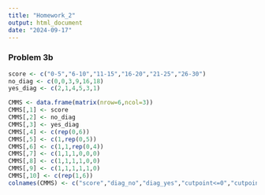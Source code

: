```yaml
---
title: "Homework_2"
output: html_document
date: "2024-09-17"
---
```


### Problem 3b 

```r
score <- c("0-5","6-10","11-15","16-20","21-25","26-30")
no_diag <- c(0,0,3,9,16,18)
yes_diag <- c(2,1,4,5,3,1)

CMMS <- data.frame(matrix(nrow=6,ncol=3))
CMMS[,1] <- score
CMMS[,2] <- no_diag
CMMS[,3] <- yes_diag
CMMS[,4] <- c(rep(0,6))
CMMS[,5] <- c(1,rep(0,5))
CMMS[,6] <- c(1,1,rep(0,4))
CMMS[,7] <- c(1,1,1,0,0,0)
CMMS[,8] <- c(1,1,1,1,0,0)
CMMS[,9] <- c(1,1,1,1,1,0)
CMMS[,10] <- c(rep(1,6))
colnames(CMMS) <- c("score","diag_no","diag_yes","cutpoint<=0","cutpoint<=5","cutpoint<=10","cutpoint<=15","cutpoint<=20","cutpoint<=25","cutpoin<=30")
```

